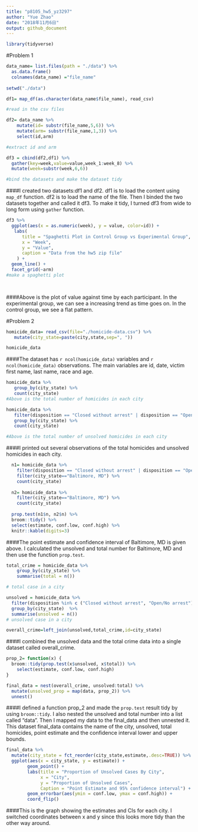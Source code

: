 ```yaml
---
title: "p8105_hw5_yz3297"
author: "Yue Zhao"
date: "2018年11月6日"
output: github_document
---
```


```r
library(tidyverse)
```

#Problem 1


```r

data_name= list.files(path = "./data") %>% 
  as.data.frame()
  colnames(data_name) ="file_name"
  
setwd("./data")

df1= map_df(as.character(data_name$file_name), read_csv)

#read in the csv files

df2= data_name %>% 
    mutate(id= substr(file_name,5,6)) %>% 
    mutate(arm= substr(file_name,1,3)) %>% 
    select(id,arm)

#extract id and arm

df3 = cbind(df2,df1) %>%
  gather(key=week,value=value,week_1:week_8) %>%
  mutate(week=substr(week,6,6))

#bind the datasets and make the dataset tidy
```

####I created two datasets:df1 and df2. df1 is to load the content using `map_df` function. df2 is to load the name of the file. Then I binded the two datasets together and called it df3. To make it tidy, I turned df3 from wide to long form using `gather` function. 

```r
df3 %>% 
  ggplot(aes(x = as.numeric(week), y = value, color=id)) + 
   labs(
      title = "Spaghetti Plot in Control Group vs Experimental Group",
      x = "Week",
      y = "Value",
      caption = "Data from the hw5 zip file"
    ) +
  geom_line() +
  facet_grid(~arm)
#make a spaghetti plot  

  
```

####Above is the plot of value against time by each participant. In the experimental group, we can see a increasing trend as time goes on. In the control group, we see a flat pattern. 

#Problem 2
```r
homicide_data= read_csv(file="./homicide-data.csv") %>%
   mutate(city_state=paste(city,state,sep=", ")) 

homicide_data
```

####The dataset has `r ncol(homicide_data)` variables and `r ncol(homicide_data)` observations. The main variables are id, date, victim first name, last name, race and age.



```r
homicide_data %>% 
   group_by(city_state) %>% 
   count(city_state)
#Above is the total number of homicides in each city

homicide_data %>% 
   filter(disposition == "Closed without arrest" | disposition == "Open/No arrest") %>% 
   group_by(city_state) %>% 
   count(city_state)

#Above is the total number of unsolved homicides in each city
```

####I printed out several observations of the total homicides and unsolved homicides in each city. 

```r
  n1= homicide_data %>% 
    filter(disposition == "Closed without arrest" | disposition == "Open/No arrest") %>% 
    filter(city_state=="Baltimore, MD") %>% 
    count(city_state)
  
  n2= homicide_data %>% 
    filter(city_state=="Baltimore, MD") %>% 
    count(city_state)
  
  prop.test(n1$n, n2$n) %>% 
  broom::tidy() %>% 
  select(estimate, conf.low, conf.high) %>% 
  knitr::kable(digits=3)
```

####The point estimate and confidence interval of Baltimore, MD is given above. I calculated the unsolved and total number for Baltimore, MD and then use the function `prop.test`.

```r
total_crime = homicide_data %>%
    group_by(city_state) %>%
    summarise(total = n()) 

# total case in a city

unsolved = homicide_data %>%
  filter(disposition %in% c ("Closed without arrest", "Open/No arrest")) %>%
  group_by(city_state)  %>%
  summarise(unsolved = n())
# unsolved case in a city 

overall_crime=left_join(unsolved,total_crime,id=city_state)
```

####I combined the unsolved data and the total crime data into a single dataset called overall_crime. 

```r
prop_2= function(x) {
  broom::tidy(prop.test(x$unsolved, x$total)) %>%
    select(estimate, conf.low, conf.high)
}

final_data = nest(overall_crime, unsolved:total) %>%
  mutate(unsolved_prop = map(data, prop_2)) %>% 
  unnest()
```

####I defined a function prop_2 and made the `prop.test` result tidy by using `broom::tidy`. I also nested the unsolved and total number into a list called "data". Then I mapped my data to the final_data and then unnested it. This dataset final_data contains the name of the city, unsolved, total homicides, point estimate and the confidence interval lower and upper bounds. 


```r
final_data %>% 
  mutate(city_state = fct_reorder(city_state,estimate,.desc=TRUE)) %>%
  ggplot(aes(x = city_state, y = estimate)) +
        geom_point() +
        labs(title = "Proportion of Unsolved Cases By City",
             x = "City",
             y = "Proportion of Unsolved Cases",
             Caption = "Point Estimate and 95% confidence interval") +
        geom_errorbar(aes(ymin = conf.low, ymax = conf.high)) +
        coord_flip()

```

####This is the graph showing the estimates and CIs for each city. I switched coordinates between x and y since this looks more tidy than the other way around. 

